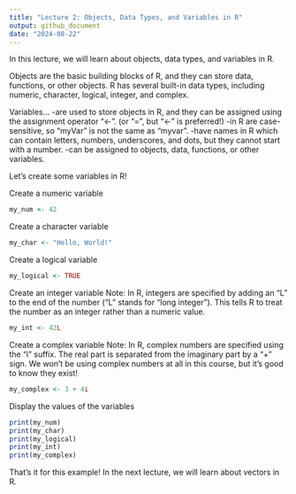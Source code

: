 ```yaml
---
title: "Lecture 2: Objects, Data Types, and Variables in R"
output: github_document
date: "2024-08-22"
---
```


In this lecture, we will learn about objects, data types, and variables in R.

Objects are the basic building blocks of R, and they can store data, functions, or other objects.
R has several built-in data types, including numeric, character, logical, integer, and complex.

Variables...
-are used to store objects in R, and they can be assigned using the assignment operator "<-". (or "=", but "<-" is preferred!)
-in R are case-sensitive, so "myVar" is not the same as "myvar".
-have names in R which can contain letters, numbers, underscores, and dots, but they cannot start with a number.
-can be assigned to objects, data, functions, or other variables.

Let's create some variables in R!

Create a numeric variable

```r
my_num <- 42
```

Create a character variable

```r
my_char <- "Hello, World!"
```

Create a logical variable

```r
my_logical <- TRUE
```

Create an integer variable
Note: In R, integers are specified by adding an "L" to the end of the number ("L" stands for "long integer").
This tells R to treat the number as an integer rather than a numeric value.

```r
my_int <- 42L
```

Create a complex variable
Note: In R, complex numbers are specified using the "i" suffix.
The real part is separated from the imaginary part by a "+" sign.
We won't be using complex numbers at all in this course, but it's good to know they exist!

```r
my_complex <- 3 + 4i
```

Display the values of the variables

```r
print(my_num)
print(my_char)
print(my_logical)
print(my_int)
print(my_complex)
```

That's it for this example! In the next lecture, we will learn about vectors in R.